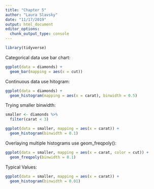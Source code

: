 ```yaml
---
title: "Chapter 5"
author: "Laura Slavsky"
date: "11/17/2019"
output: html_document
editor_options: 
  chunk_output_type: console
---
```


```r
library(tidyverse)
```

Categorical data use bar chart:
```r
ggplot(data = diamonds) +
  geom_bar(mapping = aes(x = cut))
```

Continuous data use hitogram:
```r
ggplot(data = diamonds) +
  geom_histogram(mapping = aes(x = carat), binwidth = 0.5)
```

Trying smaller binwidth:
```r
smaller <- diamonds %>% 
  filter(carat < 3)

ggplot(data = smaller, mapping = aes(x = carat)) + 
  geom_histogram(binwidth = 0.1)
```

Overlaying multiple histograms use geom_freqpoly():
```r
ggplot(data = smaller, mapping = aes(x = carat, color = cut)) +
  geom_freqpoly(binwidth = 0.1)
```

Typical Values:
```r
ggplot(data = smaller, mapping = aes(x = carat)) +
  geom_histogram(binwidth = 0.01)
```





















